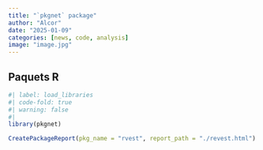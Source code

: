 ```yaml
---
title: "`pkgnet` package"
author: "Alcor"
date: "2025-01-09"
categories: [news, code, analysis]
image: "image.jpg"
---
```


## Paquets R

```r
#| label: load_libraries
#| code-fold: true
#| warning: false
#| 
library(pkgnet)

```


```r

CreatePackageReport(pkg_name = "rvest", report_path = "./revest.html")


```

